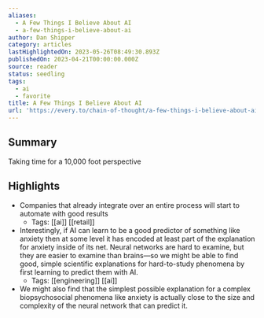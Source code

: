 ```yaml
---
aliases:
  - A Few Things I Believe About AI
  - a-few-things-i-believe-about-ai
author: Dan Shipper
category: articles
lastHighlightedOn: 2023-05-26T08:49:30.893Z
publishedOn: 2023-04-21T00:00:00.000Z
source: reader
status: seedling
tags:
  - ai
  - favorite
title: A Few Things I Believe About AI
url: 'https://every.to/chain-of-thought/a-few-things-i-believe-about-ai'
---
```

## Summary

Taking time for a 10,000 foot perspective

## Highlights

- Companies that already integrate over an entire process will start to automate with good results
    - Tags: [[ai]] [[retail]]
- Interestingly, if AI can learn to be a good predictor of something like anxiety then at some level it has encoded at least part of the explanation for anxiety inside of its net. Neural networks are hard to examine, but they are easier to examine than brains—so we might be able to find good, simple scientific explanations for hard-to-study phenomena by first learning to predict them with AI.
    - Tags: [[engineering]] [[ai]]
- We might also find that the simplest possible explanation for a complex biopsychosocial phenomena like anxiety is actually close to the size and complexity of the neural network that can predict it.
